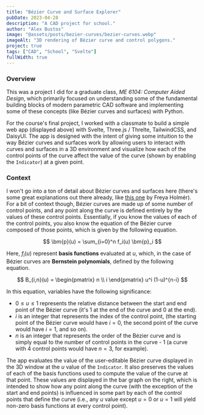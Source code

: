 ```yaml
---
title: "Bézier Curve and Surface Explorer"
pubDate: 2023-04-28
description: "A CAD project for school."
author: "Alex Bustos"
image: "@assets/posts/bezier-curves/bezier-curves.webp"
imageAlt: "3D rendering of Bézier curve and control polygons."
project: true
tags: ["CAD", "School", "Svelte"]
fullWidth: true
---
```



<ExternalPage client:load link="https://alexbustos.com/me-6104" />

### Overview

This was a project I did for a graduate class, _ME 6104: Computer Aided Design_,
which primarily focused on understanding some of the fundamental building blocks
of modern parametric CAD software and implementing some of these concepts (like
Bézier curves and surfaces) with Python.

For the course's final project, I worked with a classmate to build a simple web
app (displayed above) with Svelte, Three.js / Threlte, TailwindCSS, and DaisyUI.
The app is designed with the intent of giving some intuition to the way Bézier
curves and surfaces work by allowing users to interact with curves and surfaces
in a 3D environment and visualize how each of the control points of the curve
affect the value of the curve (shown by enabling the `Indicator`) at a given
point.

### Context

I won't go into a ton of detail about Bézier curves and surfaces here (there's
some great explanations out there already, like
[this one](https://www.youtube.com/watch?v=aVwxzDHniEw) by Freya Holmér). For a
bit of context though, Bézier curves are made up of some number of control
points, and any point along the curve is defined entirely by the values of these
control points. Essentially, if you know the values of each of the control
points, you also know the equation of the Bézier curve composed of those points,
which is given by the following equation.

$$
\bm{p}(u) = \sum_{i=0}^n f_i(u) \bm{p}_i
$$

Here, $f_i(u)$ represent **basis functions** evaluated at $u$, which, in the
case of Bézier curves are **Bernstein polynomials**, defined by the following
equation.

$$
B_{i,n}(u) = \begin{pmatrix}
n \\
i
\end{pmatrix} u^i (1-u)^{n-i}
$$

In this equation, variables have the following significance:

-   $0 \leq u \leq 1$ represents the relative distance between the start and end
    point of the Bézier curve (it's $1$ at the end of the curve and $0$ at the
    end).
-   $i$ is an integer that represents the index of the control point, (the
    starting point of the Bézier curve would have $i = 0$, the second point of
    the curve would have $i = 1$, and so on).
-   $n$ is an integer that represents the order of the Bézier curve and is
    simply equal to the number of control points in the curve - 1 (a curve with
    4 control points would have $n=3$, for example).

The app evaluates the value of the user-editable Bézier curve displayed in the
3D window at the $u$ value of the `Indicator`. It also preserves the values of
each of the basis functions used to compute the value of the curve at that
point. These values are displayed in the bar graph on the right, which is
intended to show how any point along the curve (with the exception of the start
and end points) is influenced in some part by each of the control points that
define the curve (i.e., any $u$ value except $u=0$ or $u=1$ will yield non-zero
basis functions at every control point).
